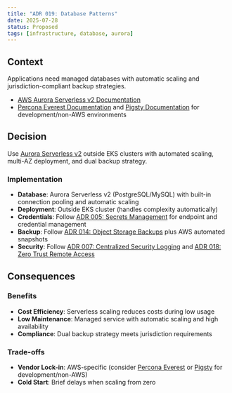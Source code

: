 ```yaml
---
title: "ADR 019: Database Patterns"
date: 2025-07-28
status: Proposed
tags: [infrastructure, database, aurora]
---
```


## Context

Applications need managed databases with automatic scaling and jurisdiction-compliant backup strategies.

- [AWS Aurora Serverless v2 Documentation](https://docs.aws.amazon.com/AmazonRDS/latest/AuroraUserGuide/aurora-serverless-v2.html)
- [Percona Everest Documentation](https://docs.percona.com/everest/) and [Pigsty Documentation](https://pigsty.io/) for development/non-AWS environments

## Decision

Use [Aurora Serverless v2](https://docs.aws.amazon.com/AmazonRDS/latest/AuroraUserGuide/aurora-serverless-v2.html) outside EKS clusters with automated scaling, multi-AZ deployment, and dual backup strategy.

### Implementation

- **Database**: Aurora Serverless v2 (PostgreSQL/MySQL) with built-in connection pooling and automatic scaling
- **Deployment**: Outside EKS cluster (handles complexity automatically)
- **Credentials**: Follow [ADR 005: Secrets Management](../security/005-secrets-management.qmd) for endpoint and credential management
- **Backup**: Follow [ADR 014: Object Storage Backups](014-object-backup.qmd) plus AWS automated snapshots
- **Security**: Follow [ADR 007: Centralized Security Logging](007-logging.qmd) and [ADR 018: Zero Trust Remote Access](../security/018-zero-trust-access.qmd)

## Consequences

### Benefits

- **Cost Efficiency**: Serverless scaling reduces costs during low usage
- **Low Maintenance**: Managed service with automatic scaling and high availability
- **Compliance**: Dual backup strategy meets jurisdiction requirements

### Trade-offs

- **Vendor Lock-in**: AWS-specific (consider [Percona Everest](https://www.percona.com/software/percona-everest) or [Pigsty](https://pigsty.io/) for development/non-AWS)
- **Cold Start**: Brief delays when scaling from zero
